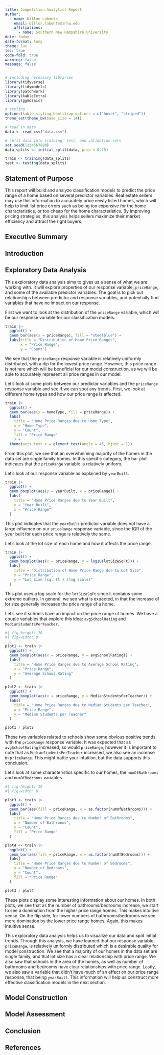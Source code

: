 ```yaml
---
title: Competition Analytics Report
author: 
  - name: Dillon Labonte
    email: dillon.labonte@snhu.edu
    affiliations: 
      - name: Southern New Hampshire University
date: today
date-format: long
theme: lux
toc: true
code-fold: true
warning: false
message: false
---
```


```r
# including necessary libraries
library(tidyverse)
library(tidymodels)
library(patchwork)
library(kableExtra)
library(ggmosaic)

# styling
options(kable_styling_bootstrap_options = c("hover", "striped"))
theme_set(theme_bw(base_size = 14))

# read in data
data <- read_csv("data.csv")

# split data into training, test, and validation sets
set.seed(1234567890)
data_splits <- initial_split(data, prop = 0.75)

train <- training(data_splits)
test <- testing(data_splits)

```

## Statement of Purpose

This report will build and analyze classification models to predict the price range of a home based on several predictor variables. Real estate sellers may use this information to accurately price newly listed homes, which will help to limit list price errors such as being too expensive for the home characteristics, or too cheap for the home characteristics. By improving pricing strategies, this analysis helps sellers maximize their market efficiency and attract the right buyers.

## Executive Summary



## Introduction



## Exploratory Data Analysis

This exploratory data analysis aims to gives us a sense of what we are working with. It will explore properties of our response variable, `priceRange`, and some of the available predictor variables. The goal is to pick out relationships between predictor and response variables, and potentially find variables that have no impact on our response.

First we want to look at the distribution of the `priceRange` variable, which will be our response variable for our classification models.

```r

train |> 
  ggplot() +
  geom_bar(aes(x = priceRange), fill = "steelblue") +
  labs(title = "Distribution of Home Price Ranges",
       x = "Price Range",
       y = "Count")

```

We see that the `priceRange` response variable is relatively uniformly distributed, with a dip for the lowest price range. However, this price range is not rare which will be beneficial for our model construction, as we will be able to accurately represent all price ranges in our model. 

Let's look at some plots between our predictor variables and the `priceRange` response variable and see if we can spot any trends. First, we look at different home types and how our price range is affected.

```r

train |> 
  ggplot() +
  geom_bar(aes(x = homeType, fill = priceRange)) +
  labs(
    title = "Home Price Ranges due to Home Type",
    x = "Home Type",
    y = "Count",
    fill = "Price Range"
    ) +
  theme(axis.text.x = element_text(angle = 45, hjust = 1))

```

From this plot, we see that an overwhelming majority of the homes in the data set are single family homes. In this specific category, the bar plot indicates that the `priceRange` variable is relatively uniform.

Let's look at our response variable as explained by `yearBuilt`.

```r

train |>
  ggplot() +
  geom_boxplot(aes(y = yearBuilt, x = priceRange)) +
  labs(
    title = "Home Price Ranges due to Year Built",
    y = "Year Built",
    x = "Price Range"
  )

```

This plot indicates that the `yearBuilt` predictor variable does not have a large influence on our `priceRange` response variable, since the IQR of the year built for each price range is relatively the same.

Let's look at the lot size of each home and how it affects the price range.

```r

train |>
  ggplot() +
  geom_boxplot(aes(x = priceRange, y = log10(lotSizeSqFt))) +
  labs(
    title = "Distribution of Home Price Range due to Lot Size",
    x = "Price Range",
    y = "Lot Size (sq. ft.) (log scale)"
  )

```

This plot uses a log scale for the `lotSizeSqFt` since it contains some extreme outliers. In general, we see what is expected, in that the increase of lot size generally increases the price range of a home.

Let's see if schools have an impact on the price range of homes. We have a couple variables that explore this idea: `avgSchoolRating` and `MedianStudentsPerTeacher`.

```r
#| fig-height: 10
#| fig-width: 8

plot1 <- train |>
  ggplot() +
  geom_boxplot(aes(x = priceRange, y = avgSchoolRating)) +
  labs(
    title = "Home Price Ranges due to Average School Rating",
    x = "Price Range",
    y = "Average School Rating"
  )

plot2 <- train |>
  ggplot() +
  geom_boxplot(aes(x = priceRange, y = MedianStudentsPerTeacher)) +
  labs(
    title = "Home Price Ranges due to Median Students per Teacher",
    x = "Price Range",
    y = "Median Students per Teacher"
  )

plot1 / plot2

```

These two variables related to schools show some obvious positive trends with the `priceRange` response variable. It was expected that as `avgSchoolRating` increased, so would `priceRange`, however it is important to note that as `MedianStudentsPerTeacher` increased, we also see an increase in `priceRange`. This might battle your intuition, but the data supports this conclusion.

Let's look at some characteristics specific to our homes, the `numOfBathrooms` and `numOfBedrooms` variables.

```r
#| fig-height: 10
#| fig-width: 8

plot3 <- train |>
  ggplot() +
  geom_bar(aes(fill = priceRange, x = as.factor(numOfBathrooms))) +
  labs(
    title = "Home Price Ranges due to Number of Bathrooms",
    x = "Number of Bathrooms",
    y = "Count",
    fill = "Price Range"
  )

plot4 <- train |>
  ggplot() +
  geom_bar(aes(fill = priceRange, x = as.factor(numOfBedrooms))) +
  labs(
    title = "Home Price Ranges due to Number of Bedrooms",
    x = "Number of Bedrooms",
    y = "Count",
    fill = "Price Range"
  )

plot3 / plot4

```

These plots display some interesting information about our homes. In both plots, we see that as the number of bathrooms/bedrooms increase, we start to see a domination from the higher price range homes. This makes intuitive sense. On the flip side, for lower numbers of bathrooms/bedrooms we see more domination by the lower price range homes. Again, this makes intuitive sense.

This exploratory data analysis helps us to visualize our data and spot initial trends. Through this analysis, we have learned that our response variable, `priceRange`, is relatively uniformly distributed which is a desirable quality for model construction. We see that a majority of our homes in the data set are single family, and that lot size has a clear relationship with price range. We also saw that schools in the area of the homes, as well as number of bathrooms and bedrooms have clear relationships with price range. Lastly, we also saw a variable that didn't have much of an effect on our price range response, that being `yearBuilt`. This information will help us construct more effective classification models in the next section.

## Model Construction



## Model Assessment



## Conclusion



## References

